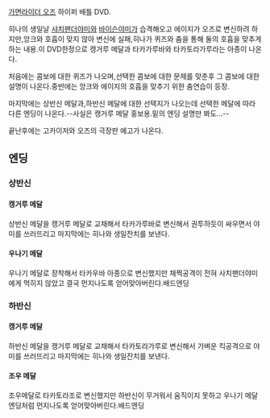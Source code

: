 [[가면라이더 오즈]] 하이퍼 배틀 DVD.

히나의 생일날 [[샤치팬더야미]]와 [[바이슨야미]]가 습격해오고 에이지가 오즈로 변신하려 하지만,앙크와 호흡이 맞지 않아 변신에 실패,히나가 퀴즈와 춤을 통해 둘의 호흡을 맞추게 하는 내용.이 DVD한정으로 캥거루 메달과 타카가루바와 타카토라가루라는 아종이 나온다.

처음에는 콤보에 대한 퀴즈가 나오며,선택한 콤보에 대한 문제를 맞춘후 그 콤보에 대한 설명이 나온다.중반에는 앙크와 에이지의 호흡을 맞추기 위한 춤연습이 등장.

마지막에는 상반신 메달과,하반신 메달에 대한 선택지가 나오는데 선택한 메달에 따라 다른 엔딩이 나온다.--사실은 캥거루 메달 홍보용.밑의 엔딩 설명만 봐도...--

끝난후에는 고카이저와 오즈의 극장판 예고가 나온다.

== 엔딩 ==
=== 상반신 ===
==== 캥거루 메달 ====
상반신 메달을 캥거루 메달로 교채해서 타카가루바로 변신해서 권투하듯이 싸우면서 야미를 쓰러뜨리고 마지막에는 히나와 생일잔치를 보낸다.

==== 우나기 메달 ====
우나기 메달로 장착해서 타카우바 아종으로 변신했지만 채찍공격이 전혀 사치팬더야미에게 먹히지 않았고 결국 먼지나도록 얻어맞아버린다.배드엔딩

=== 하반신 ===
==== 캥거루 메달 ====
하반신 메달을 캥거루 메달로 교채해서 타카토라가루로 변신해서 가벼운 킥공격으로 야미를 쓰러뜨리고 마지막에는 히나와 생일잔치를 보낸다.

==== 조우 메달 ====
조우메달로 타카토라조로 변신했지만 하반신이 무거워서 움직이지 못하고 우나기 메달엔딩처럼 먼지나도록 얻어맞아버린다.배드엔딩
